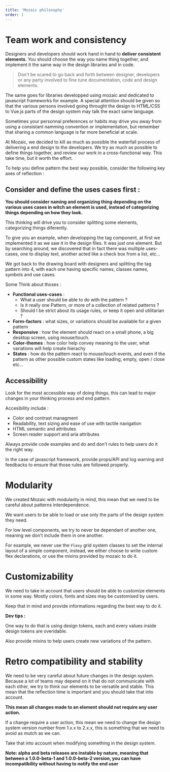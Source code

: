 ```yaml
---
title: 'Mozaic philosophy'
order: 1
---
```


# Team work and consistency

Designers and developers should work hand in hand to **deliver consistent elements**. You should choose the way you name thing together, and implement it the same way in the design libraries and in code.

> Don't be scared to go back and forth between designer, developers or any party involved to fine tune documentation, code and design elements.

The same goes for libraries developped using mozaic and dedicated to javascript frameworks for example. A special attention should be given so that the various persons involved going throught the design to HTML/CSS to Vue.js parts of the design system may talk the exact same language.

Sometimes your personnal preferences or habits may drive you away from using a consistant namming convention or implementation, but remember that sharing a common language is far more beneficial at scale.

At Mozaic, we decided to kill as much as possible the waterfall process of delivering a end design to the developers. We try as much as possible to define things together, and review our work in a cross-functional way. This take time, but it worth the effort.

To help you define pattern the best way possible, consider the following key axes of reflection :

## Consider and define the uses cases first :

**You should consider naming and organizing thing depending on the various uses cases in witch an element is used, instead of categorizing things depending on how they look.**

This thinking will drive you to consider splitting some elements, categorizing things diferently.

To give you an example, when developping the tag component, at first we implemented it as we saw it in the design files. It was just one element.
But by searching around, we discovered that in fact there was multiple uses-cases, one to display text, another acted like a check box from a list, etc...

We got back to the drawing board with designers and splitting the tag pattern into 4, with each one having specific names, classes names, symbols and use cases.

Some Think about thoses :

- **Functional uses-cases** :
  - What a user should be able to do with the pattern ?
  - Is it really one Pattern, or more of a collection of related patterns ?
  - Should I be strict about its usage rules, or keep it open and utilitarian ?
- **Form-factors** : what sizes, or variations should be available for a given pattern
- **Responsive** : how the element should react on a small phone, a big desktop screen, using mouse/touch.
- **Color-themes** : how color help convey meaning to the user, what variations will help create hierachy
- **States** : how do the pattern react to mouse/touch events, and even if the pattern as other possible custom states like loading, empty, open / close etc...

## Accessibility

Look for the most accessible way of doing things, this can lead to major changes in your thinking process and end pattern.

Accesibility include :

- Color and contrast managment
- Readability, text sizing and ease of use with tactile navigation
- HTML semantic and attributes
- Screen reader support and aria attributes

Always provide code examples and do and don't rules to help users do it the right way.

In the case of javascript framework, provide props/API and log warning and feedbacks to ensure that those rules are followed properly.

# Modularity

We created Mozaic with modularity in mind, this mean that we need to be careful about patterns interdependence.

We want users to be able to load or use only the parts of the design system they need.

For low level components, we try to never be dependant of another one, meaning we don't include them in one another.

For example, we never use the `Flexy` grid system classes to set the internal layout of a simple component, instead, we either choose to write custom flex declarations, or use the mixins provided by mozaic to do it.

# Customizability

We need to take in account that users should be able to customize elements in some way. Mostly colors, fonts and sizes may be customised by users.

Keep that in mind and provide informations regarding the best way to do it.

**Dev tips :**

One way to do that is using design tokens, each and every values inside design tokens are overidable.

Also provide mixins to help users create new variations of the pattern.

# Retro compatibility and stability

We need to be very careful about future changes in the design system.
Because a lot of teams may depend on it that do not communicate with each other, we try to think our elements to be versatile and stable. This mean that the reflection time is important and you should take that into account.

**This mean all changes made to an element should not require any user action.**

If a change require a user action, this mean we need to change the design system version number from 1.x.x to 2.x.x, this is something that we need to avoid as mutch as we can.

Take that into account when modifying something in the design system.

**Note: alpha and beta releases are instable by nature, meaning that between a 1.0.0-beta-1 and 1.0.0-beta-2 version, you can have incompatibility without having to notify the end user**
